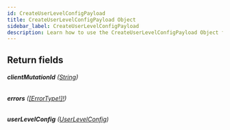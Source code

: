 ```yaml
---
id: CreateUserLevelConfigPayload
title: CreateUserLevelConfigPayload Object
sidebar_label: CreateUserLevelConfigPayload
description: Learn how to use the CreateUserLevelConfigPayload Object for Builder's API.
---
```


## Return fields

###### <b>clientMutationId</b> ([String](/composer/builder/api/schema/scalar/String.mdx))

###### <b>errors</b> ([[ErrorType!]!](/composer/builder/api/schema/object/ErrorType.mdx))

###### <b>userLevelConfig</b> ([UserLevelConfig](/composer/builder/api/schema/object/UserLevelConfig.mdx))
